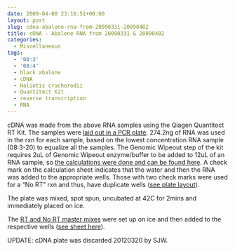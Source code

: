 ```yaml
---
date: 2009-04-08 23:16:51+00:00
layout: post
slug: cdna-abalone-rna-from-20090331-20090402
title: cDNA - Abalone RNA from 20090331 & 20090402
categories:
  - Miscellaneous
tags:
  - '08:3'
  - '08:4'
  - black abalone
  - cDNA
  - Haliotis cracherodii
  - Quantitect Kit
  - reverse transcription
  - RNA
---
```


cDNA was made from the above RNA samples using the Qiagen Quantitect RT Kit. The samples were [laid out in a PCR plate](https://eagle.fish.washington.edu/Arabidopsis/Notebook%20Workup%20Files/20090408-01.jpg). 274.2ng of RNA was used in the rxn for each sample, based on the lowest concentration RNA sample (08:3-20) to equalize all the samples. The Genomic Wipeout step of the kit requires 2uL of Genomic Wipeout enzyme/buffer to be added to 12uL of an RNA sample, so [the calculations were done and can be found here](http://eagle.fish.washington.edu/Arabidopsis/Notebook%20Workup%20Files/20090408-02.jpg). A check mark on the calculation sheet indicates that the water and then the RNA was added to the appropriate wells. Those with two check marks were used for a "No RT" rxn and thus, have duplicate wells ([see plate layout](http://eagle.fish.washington.edu/Arabidopsis/Notebook%20Workup%20Files/20090408-01.jpg)).

The plate was mixed, spot spun, uncubated at 42C for 2mins and immediately placed on ice.

The [RT and No RT master mixes](https://eagle.fish.washington.edu/Arabidopsis/Notebook%20Workup%20Files/20090408-04.jpg) were set up on ice and then added to the respective wells ([see sheet here](http://eagle.fish.washington.edu/Arabidopsis/Notebook%20Workup%20Files/20090408-03.jpg)).

UPDATE: cDNA plate was discarded 20120320 by SJW.

